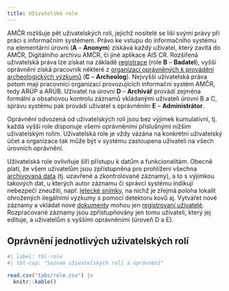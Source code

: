 ```yaml
---
title: Uživatelské role
---
```


AMČR rozlišuje pět uživatelských rolí, jejichž nositelé se liší svými právy při práci s informačním systémem.
Právo ke vstupu do informačního systému na elementární úrovni (**A** – **Anonym**) získává každý uživatel, který zavítá do AMČR, Digitálního archivu AMČR, či jiné aplikace AIS CR.
Rozšířená uživatelská práva lze získat na základě [registrace](pracovni-postupy.qmd#registrace-uživatele) (role **B** – **Badatel**), vyšší oprávnění získá pracovník některé z [organizací oprávněných k provádění archeologických výzkumů](pojmy.qmd#oprávněná-archeologická-organizace) (**C** – **Archeolog**).
Nejvyšší uživatelská práva potom mají pracovníci organizací provozujících informační systém AMČR, tedy ARÚP a ARÚB.
Uživatel na úrovni **D** – **Archivář** provádí zejména formální a obsahovou kontrolu záznamů vkládanými uživateli úrovní B a C, správu systému pak provádí uživatel s oprávněním **E** – **Administrátor**.

Oprávnění odvozená od uživatelských rolí jsou bez výjimek kumulativní, tj. každá vyšší role disponuje všemi oprávněními příslušnými nižším uživatelským rolím.
Uživatelská role je vždy vázána na konkrétní uživatelský účet a organizace tak může být v systému zastoupena uživateli na všech úrovních oprávnění.

Uživatelská role ovlivňuje šíři přístupu k datům a funkcionalitám.
Obecně platí, že všem uživatelům jsou zpřístupněna pro prohlížení všechna [archivovaná data](procesy.qmd) (tj. uzavřené a zkontrolované záznamy), a to s výjimkou takových dat, u kterých autor záznamu či správci systému indikují nebezpečí zneužití, např. [letecké snímky](datovy-model.qmd#evidence-leteckých-snímků), na nichž je zřejmá poloha lokalit ohrožených ilegálními výzkumy s pomocí detektoru kovů aj.
Vytvářet nové záznamy a vkládat nové [dokumenty](pojmy.qmd#dokumenty) mohou jen [registrovaní uživatelé](pojmy.qmd#registrovaný-uživatel).
Rozpracované záznamy jsou zpřístupňovány jen tomu uživateli, který jej edituje, a uživatelům s vyššími oprávněními (úroveň D a E).

## Oprávnění jednotlivých uživatelských rolí

:::{.column-page-right}
```r
#| label: tbl-role
#| tbl-cap: "Seznam uživatelských rolí a oprávnění"

read.csv("tabs/role.csv") |>
  knitr::kable()
```
:::
